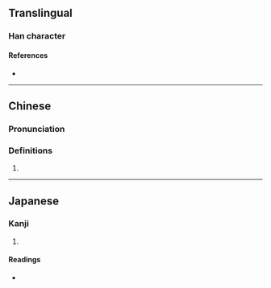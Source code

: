 {{character info/new}}
==Translingual==

===Han character===
{{Han char|rn=9|rad=人|as=09|sn=11|four=|canj=ONOB,XONOB|ids=⿰亻胥}}

====References====
* {{Han ref|kx=0111.150|dkj=00879|dj=0237.130|hdz=10198.050|uh=5066|ud=20582}}

----

==Chinese==
{{zh-forms}}

===Pronunciation===
{{zh-pron
|m=xǔ,xū
|c=seoi2
|mc=
|oc=
|ma=
|cat=
}}

===Definitions===
{{zh-hanzi}}

# {{rfdef|zh}}

----

==Japanese==

===Kanji===
{{ja-kanji|grade=|rs=人09}}

# {{rfdef|ja|sort=人09}}

====Readings====
* {{ja-readings|on=[[しょ]] (sho)|kun=[[とおる]] (tooru)}}